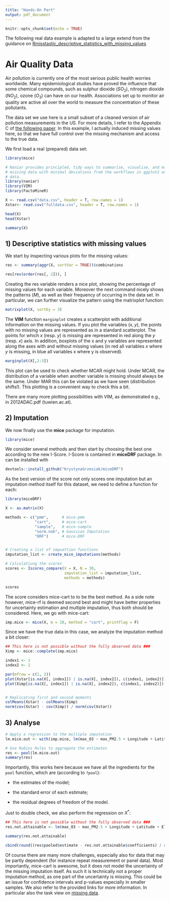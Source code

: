 ```yaml
---
title: "Hands-On Part"
output: pdf_document
---
```


```r
knitr::opts_chunk$set(echo = TRUE)
```

The following real data example is adapted to a large extend from the guidance on [Rmisstastic_descriptive_statistics_with_missing_values](https://rmisstastic.netlify.app/tutorials/josse_bookdown_dataanalysismissingr_2020#11)


# Air Quality Data

Air pollution is currently one of the most serious public health worries worldwide. Many epidemiological studies have proved the influence that some chemical compounds, such as sulphur dioxide ($SO_2$), nitrogen dioxide ($NO_2$), ozone ($O_3$) can have on our health. Associations set up to monitor air quality are active all over the world to measure the concentration of these pollutants.


The data set we use here is a small subset of a cleaned version of air pollution measurements in the US. For more details, I refer to the Appendix C of  [the following paper](https://jmlr.org/papers/v23/21-0585.html). In this example, I actually induced missing values here, so that we have full control over the missing mechanism and access to the true data.

We first load a real (prepared) data set:

```r
library(mice)

# Naniar provides principled, tidy ways to summarise, visualise, and manipulate 
# missing data with minimal deviations from the workflows in ggplot2 and tidy 
# data.
library(naniar)
library(VIM)
library(FactoMineR)

X <- read.csv("data.csv", header = T, row.names = 1)
Xstar<- read.csv("fulldata.csv", header = T, row.names = 1)

head(X)
head(Xstar)

summary(X)
```


## 1) Descriptive statistics with missing values

We start by inspecting various plots for the missing values:


```r
res <- summary(aggr(X, sortVar = TRUE))$combinations

res[rev(order(res[, 2])), ]
```

Creating the res variable renders a nice plot, showing the percentage of missing values for each variable. Moreover the next command nicely shows the patterns ($M$), as well as their frequency of occurring in the data set. In particular, we can further visualize the pattern using the matrixplot function:

```r
matrixplot(X, sortby = 3)
```

The **VIM** function `marginplot` creates a scatterplot with additional information on the missing values. If you plot the variables $(x,y)$, the points with no missing values are represented as in a standard scatterplot. The points for which $x$ (resp. $y$) is missing are represented in red along the $y$ (resp. $x$) axis. In addition, boxplots of the x and y variables are represented along the axes with and without missing values (in red all variables $x$ where $y$ is missing, in blue all variables x where y is observed).

```r
marginplot(X[,2:3])
```


This plot can be used to check whether MCAR might hold. Under MCAR, the distribution of a variable when another variable is missing should always be the same. Under MAR this can be violated as we have seen (distribution shifts!). This plotting is a convenient way to check this a bit.

There are many more plotting possibilities with VIM, as demonstrated e.g., in 2012ADAC.pdf (tuwien.ac.at).

## 2) Imputation

We now finally use the **mice** package for imputation. 

```r
library(mice)
```

We consider several methods and then start by choosing the best one according to the new I-Score. I-Score is contained in **miceDRF** package. In can be installed with

```r
devtools::install_github("KrystynaGrzesiak/miceDRF")
```

As the best version of the score not only scores one imputation but an imputation method itself for this dataset, we need to define a function for each:


```r
library(miceDRF)

X <- as.matrix(X)

methods <- c("pmm",      # mice-pmm
             "cart",     # mice-cart
             "sample",   # mice-sample
             "norm.nob", # Gaussian Imputation
             "DRF")      # mice-DRF


# Creating a list of impuattion functions
imputation_list <- create_mice_imputations(methods)

# Calculatiung the scores
scores <- Iscores_compare(X = X, N = 30, 
                          imputation_list = imputation_list,
                          methods = methods)

scores

```
The score considers mice-cart to to be the best method. As a side note however, mice-rf is deemed second best and might have better properties for uncertainty estimation and multiple imputation, thus both should be considered. Here, we go with mice-cart:


```r
imp.mice <- mice(X, m = 10, method = "cart", printFlag = F)
```

Since we have the true data in this case, we analyze the imputation method a bit closer:

```r
## This here is not possible without the fully observed data ###
Ximp <- mice::complete(imp.mice)

index1 <- 1
index2 <- 2

par(mfrow = c(1, 2))
plot(Xstar[is.na(X[, index1]) | is.na(X[, index2]), c(index1, index2)])
plot(Ximp[is.na(X[, index1]) | is.na(X[, index2]), c(index1, index2)])


# Replicating first and second moments
colMeans(Xstar) - colMeans(Ximp)
norm(cov(Xstar) - cov(Ximp)) / norm(cov(Xstar))
```

## 3) Analyse

```r
# Apply a regression to the multiple imputation
lm.mice.out <- with(imp.mice, lm(max_O3 ~ max_PM2.5 + Longitude + Latitude + Elevation + Land.Use_AGRICULTURAL + Land.Use_COMMERCIAL + Land.Use_INDUSTRIAL + Location.Setting_RURAL + Location.Setting_SUBURBAN))

# Use Rubins Rules to aggregate the estimates
res <- pool(lm.mice.out)
summary(res)
```

Importantly, this works here because we have all the ingredients for the `pool` function, which are (according to `?pool`):

- the estimates of the model;

- the standard error of each estimate;

- the residual degrees of freedom of the model.

Just to double check, we also perform the regression on $X^*$:

```r
## This here is not possible without the fully observed data ###
res.not.attainable <- lm(max_O3 ~ max_PM2.5 + Longitude + Latitude + Elevation + Land.Use_AGRICULTURAL + Land.Use_COMMERCIAL + Land.Use_INDUSTRIAL + Location.Setting_RURAL + Location.Setting_SUBURBAN, data = as.data.frame(Xstar))

summary(res.not.attainable)

cbind(round((res$pooled$estimate - res.not.attainable$coefficients) / res.not.attainable$coefficients, 3))
```


Of course there are many more challenges, especially also for data that may be partly dependent (for instance repeat measurement or panel data). Most importantly, mice-cart is awesome, but it does not model the uncertainty of the missing imputation itself. As such it is technically not a proper imputation method, as one part of the uncertainty is missing. This could be an issue for confidence intervals and p-values especially in smaller samples. We also refer to the provided links for more information. In particular also the task view on [missing data](https://cran.r-project.org/web/views/MissingData.html).


